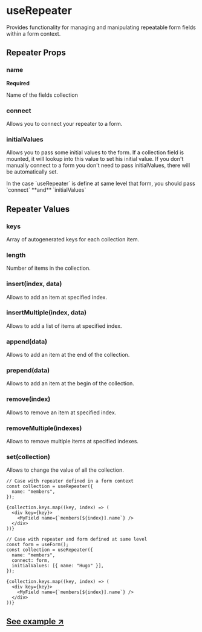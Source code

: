 
# useRepeater

Provides functionality for managing and manipulating repeatable form fields within a form context.

## Repeater Props

### name

**Required**

<Type type="string" />

Name of the fields collection

### connect

Allows you to connect your repeater to a form.

### initialValues

<Type type="unknown[] | undefined" />

Allows you to pass some initial values to the form. If a collection field is mounted, it will lookup into this value to set his initial value.
If you don't manually connect to a form you don't need to pass initialValues, there will be automatically set.

<Callout type="warning">
  In the case `useRepeater` is define at same level that form, you should pass
  `connect` **and** `initialValues`
</Callout>


## Repeater Values

### keys

Array of autogenerated keys for each collection item.

### length

Number of items in the collection.

### insert(index, data)

Allows to add an item at specified index.

### insertMultiple(index, data)

Allows to add a list of items at specified index.

### append(data)

Allows to add an item at the end of the collection.

### prepend(data)

Allows to add an item at the begin of the collection.

### remove(index)

Allows to remove an item at specified index.

### removeMultiple(indexes)

Allows to remove multiple items at specified indexes.

### set(collection)

Allows to change the value of all the collection.

```tsx
// Case with repeater defined in a form context
const collection = useRepeater({
  name: "members",
});

{collection.keys.map((key, index) => (
  <div key={key}>
    <MyField name={`members[${index}].name`} />
  </div>
))}

// Case with repeater and form defined at same level
const form = useForm();
const collection = useRepeater({
  name: "members",
  connect: form,
  initialValues: [{ name: "Hugo" }],
});

{collection.keys.map((key, index) => (
  <div key={key}>
    <MyField name={`members[${index}].name`} />
  </div>
))}
```

## [See example ↗](https://formiz-examples.vercel.app/repeater)
